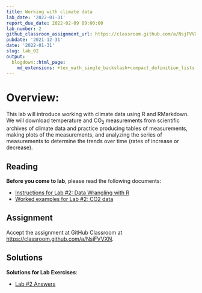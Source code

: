 ```yaml
---
title: Working with climate data
lab_date: '2022-01-31'
report_due_date: 2022-02-09 09:00:00
lab_number: 2
github_classroom_assignment_url: https://classroom.github.com/a/NsjFVVXN
pubdate: '2021-12-31'
date: '2022-01-31'
slug: lab_02
output:
  blogdown::html_page:
    md_extensions: +tex_math_single_backslash+compact_definition_lists
---
```

# Overview:

This lab will introduce working with climate data using R and RMarkdown. We will download temperature and CO~2~ measurements from scientific archives of climate data and practice producing tables of measurements, making plots of the measurements, and analyzing the series of measurements to determine the trends over time (rates of increase or decrease).

## Reading

**Before you come to lab**, please read the following documents:

* [Instructions for Lab #2: Data Wrangling with R](/lab_docs/lab_02_overview){target="_blank"}
* [Worked examples for Lab #2: CO2 data](/lab_docs/lab_02_worked_examples){target="_blank"}

## Assignment
Accept the assignment at GitHub Classroom at <https://classroom.github.com/a/NsjFVVXN>.

## Solutions

**Solutions for Lab Exercises**:

* [Lab #2 Answers](/lab_solutions/lab_02_answers){target="_blank"}
